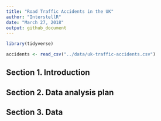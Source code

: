 ```yaml
---
title: "Road Traffic Accidents in the UK"
author: "InterstellR"
date: "March 27, 2018"
output: github_document
---
```


```r
library(tidyverse)
```

```r
accidents <- read_csv("../data/uk-traffic-accidents.csv")
```

## Section 1. Introduction

## Section 2. Data analysis plan

## Section 3. Data
